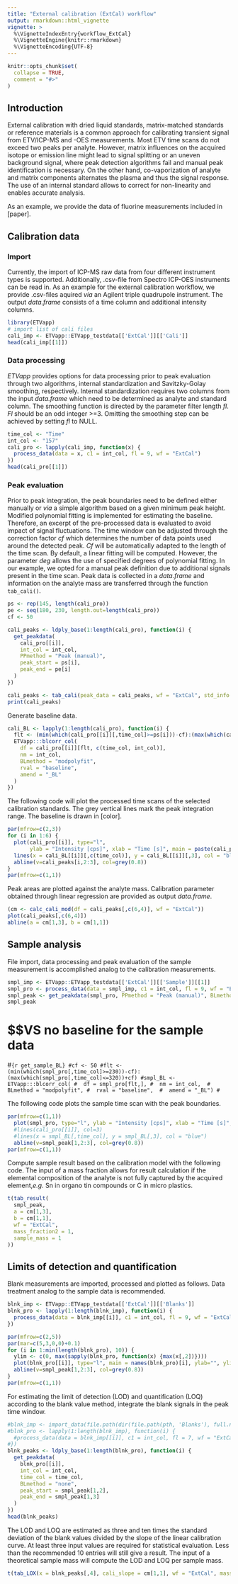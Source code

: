 ```yaml
---
title: "External calibration (ExtCal) workflow"
output: rmarkdown::html_vignette
vignette: >
  %\VignetteIndexEntry{workflow_ExtCal}
  %\VignetteEngine{knitr::rmarkdown}
  %\VignetteEncoding{UTF-8}
---
```


```r
knitr::opts_chunk$set(
  collapse = TRUE,
  comment = "#>"
)
```

## Introduction

External calibration with dried liquid standards, matrix-matched standards or 
reference materials is a common approach for calibrating transient signal from 
ETV/ICP-MS and -OES measurements. Most ETV time scans do not exceed two peaks 
per analyte. However, matrix influences on the acquired isotope or emission line 
might lead to signal splitting or an uneven background signal, where peak 
detection algorithms fail and manual peak identification is necessary. On the 
other hand, co-vaporization of analyte and matrix components alternates the 
plasma and thus the signal response. The use of an internal standard allows to 
correct for non-linearity and enables accurate analysis.      

As an example, we provide the data of fluorine measurements included in [paper].

## Calibration data
### Import

Currently, the import of ICP-MS raw data from four different instrument types is 
supported. Additionally, .csv-file from Spectro ICP-OES instruments can be read 
in. As an example for the external calibration workflow, we provide .csv-files 
aquired *via* an Agilent triple quadrupole instrument. The output *data.frame* 
consists of a time column and additional intensity columns. 

```r
library(ETVapp)
# import list of cali files
cali_imp <- ETVapp::ETVapp_testdata[['ExtCal']][['Cali']]
head(cali_imp[[1]])
```
### Data processing

*ETVapp* provides options for data processing prior to peak evaluation through 
two algorithms, internal standardization and Savitzky-Golay smoothing, 
respectively. Internal standardization requires two columns from the input 
*data.frame* which need to be determined as analyte and standard column. 
The smoothing function is directed by the parameter filter length *fl*. *Fl* 
should be an odd integer >=3. Omitting the smoothing step can be achieved by 
setting *fl* to NULL. 

```r
time_col <- "Time"
int_col <- "157"
cali_pro <- lapply(cali_imp, function(x) {
  process_data(data = x, c1 = int_col, fl = 9, wf = "ExtCal")
})
head(cali_pro[[1]])
```

### Peak evaluation

Prior to peak integration, the peak boundaries need to be defined either 
manually or *via* a simple algorithm based on a given minimum peak height. 
Modified polynomial fitting is implemented for estimating the baseline. 
Therefore, an excerpt of the pre-processed data is evaluated to avoid impact 
of signal fluctuations. The time window can be adjusted through the correction 
factor *cf* which determines the number of data points used around the detected 
peak. *Cf* will be automatically adapted to the length of the time scan. 
By default, a linear fitting will be computed. However, the parameter *deg* 
allows the use of specified degrees of polynomial fitting. In our example, 
we opted for a manual peak definition due to additional signals present in the 
time scan. Peak data is collected in a *data.frame* and information on the 
analyte mass are transferred through the function `tab_cali()`. 

```r
ps <- rep(145, length(cali_pro))
pe <- seq(180, 230, length.out=length(cali_pro))
cf <- 50

cali_peaks <- ldply_base(1:length(cali_pro), function(i) {
  get_peakdata(
    cali_pro[[i]], 
    int_col = int_col,
    PPmethod = "Peak (manual)", 
    peak_start = ps[i], 
    peak_end = pe[i]
  )
})

cali_peaks <- tab_cali(peak_data = cali_peaks, wf = "ExtCal", std_info = seq(0,50,10))
print(cali_peaks)
```
Generate baseline data.

```r
cali_BL <- lapply(1:length(cali_pro), function(i) {
  flt <- (min(which(cali_pro[[i]][,time_col]>=ps[i]))-cf):(max(which(cali_pro[[i]][,time_col]<=pe[i]))+cf)
  ETVapp:::blcorr_col(
    df = cali_pro[[i]][flt, c(time_col, int_col)],
    nm = int_col, 
    BLmethod = "modpolyfit",
    rval = "baseline", 
    amend = "_BL"
  )
})
```

The following code will plot the processed time scans of the selected 
calibration standards. The grey vertical lines mark the peak integration range. 
The baseline is drawn in [color].

```r
par(mfrow=c(2,3))
for (i in 1:6) {
  plot(cali_pro[[i]], type="l", 
       ylab = "Intensity [cps]", xlab = "Time [s]", main = paste(cali_peaks[i,6], "ng"))
  lines(x = cali_BL[[i]][,c(time_col)], y = cali_BL[[i]][,3], col = "blue")
  abline(v=cali_peaks[i,2:3], col=grey(0.8))
}
par(mfrow=c(1,1))
```

Peak areas are plotted against the analyte mass. Calibration parameter obtained 
through linear regression are provided as output *data.frame*.

```r
(cm <- calc_cali_mod(df = cali_peaks[,c(6,4)], wf = "ExtCal"))
plot(cali_peaks[,c(6,4)])
abline(a = cm[1,3], b = cm[1,1])
```

## Sample analysis

File import, data processing and peak evaluation of the sample measurement is 
accomplished analog to the calibration measurements.

```r
smpl_imp <- ETVapp::ETVapp_testdata[['ExtCal']][['Sample']][[1]]
smpl_pro <- process_data(data = smpl_imp, c1 = int_col, fl = 9, wf = "ExtCal")
smpl_peak <- get_peakdata(smpl_pro, PPmethod = "Peak (manual)", BLmethod = "none", int_col = int_col, time_col = time_col, peak_start = 230, peak_end = 320)
smpl_peak
```
# $$VS no baseline for the sample data
#```{r get_sample_BL}
#cf <- 50
#flt <- (min(which(smpl_pro[,time_col]>=230))-cf):(max(which(smpl_pro[,time_col]<=320))+cf)
#smpl_BL <- ETVapp:::blcorr_col(
#  df = smpl_pro[flt,],
#  nm = int_col, 
#  BLmethod = "modpolyfit",
#  rval = "baseline", 
#  amend = "_BL")
#```

The following code plots the sample time scan with the peak boundaries.

```r
par(mfrow=c(1,1))
  plot(smpl_pro, type="l", ylab = "Intensity [cps]", xlab = "Time [s]", main = "Sample")
  #lines(cali_pro[[i]], col=3)
  #lines(x = smpl_BL[,time_col], y = smpl_BL[,3], col = "blue")
  abline(v=smpl_peak[1,2:3], col=grey(0.8))
par(mfrow=c(1,1))
```

Compute sample result based on the calibration model with the following code. The 
input of a mass fraction allows for result calculation if the elemental 
composition of the analyte is not fully captured by the acquired element,*e.g.* 
Sn in organo tin compounds or C in micro plastics.

```r
t(tab_result(
  smpl_peak, 
  a = cm[1,3], 
  b = cm[1,1], 
  wf = "ExtCal",
  mass_fraction2 = 1, 
  sample_mass = 1
))
```

## Limits of detection and quantification

Blank measurements are imported, processed and plotted as follows. Data 
treatment analog to the sample data is recommended.

```r
blnk_imp <- ETVapp::ETVapp_testdata[['ExtCal']][['Blanks']]
blnk_pro <- lapply(1:length(blnk_imp), function(i) {
  process_data(data = blnk_imp[[i]], c1 = int_col, fl = 9, wf = "ExtCal")
})

par(mfrow=c(2,5))
par(mar=c(5,3,0,0)+0.1)
for (i in 1:min(length(blnk_pro), 10)) {
  ylim <- c(0, max(sapply(blnk_pro, function(x) {max(x[,2])})))
  plot(blnk_pro[[i]], type="l", main = names(blnk_pro)[i], ylab="", ylim=ylim)
  abline(v=smpl_peak[1,2:3], col=grey(0.8))
}
par(mfrow=c(1,1))
```

For estimating the limit of detection (LOD) and quantification (LOQ) according 
to the blank value method, integrate the blank signals in the peak time window.

```r
#blnk_imp <- import_data(file.path(dir(file.path(pth, 'Blanks'), full.names = TRUE)))
#blnk_pro <- lapply(1:length(blnk_imp), function(i) {
  #process_data(data = blnk_imp[[i]], c1 = int_col, fl = 7, wf = "ExtCal")
#})
blnk_peaks <- ldply_base(1:length(blnk_pro), function(i) {
  get_peakdata(
    blnk_pro[[i]], 
    int_col = int_col, 
    time_col = time_col,
    BLmethod = "none",
    peak_start = smpl_peak[1,2], 
    peak_end = smpl_peak[1,3]
  )
})
head(blnk_peaks)
```

The LOD and LOQ are estimated as three and ten times the standard deviation of 
the blank values divided by the slope of the linear calibration curve. At least 
three input values are required for statistical evaluation. Less than the 
recommended 10 entries will still give a result. The input of a theoretical 
sample mass will compute the LOD and LOQ per sample mass.

```r
t(tab_LOX(x = blnk_peaks[,4], cali_slope = cm[1,1], wf = "ExtCal", mass_fraction2 = 1, sample_mass = 1))
```
